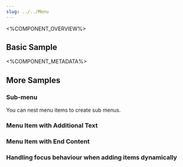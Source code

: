```yaml
---
slug: ../../Menu
---
```



<%COMPONENT_OVERVIEW%>

## Basic Sample
<Basic />

<%COMPONENT_METADATA%>

## More Samples

### Sub-menu
You can nest menu items to create sub menus.

<SubMenu />

### Menu Item with Additional Text

<AditionalText />

### Menu Item with End Content

<MenuEndContent />

### Handling focus behaviour when adding items dynamically

<DynamicallyAddedItems />